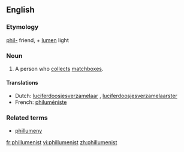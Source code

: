 ==English==
===Etymology===
{{Gr.}} [[phil-]] friend, + {{L.}} [[lumen]] light

===Noun===
{{en-noun}}

#A person who [[collect]]s [[matchbox]]es.

====Translations====
{{top}}
*Dutch: [[luciferdoosjesverzamelaar]] {{m}}, [[luciferdoosjesverzamelaarster]] {{f}}
*French: [[philuméniste]]
{{bottom}}

===Related terms===
*[[phillumeny]]

[[fr:phillumenist]]
[[vi:phillumenist]]
[[zh:phillumenist]]